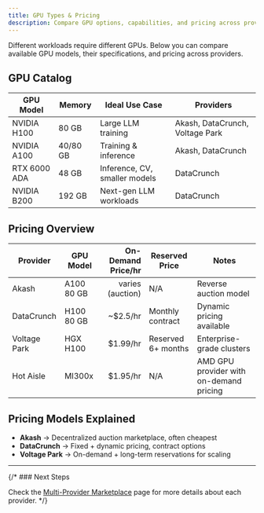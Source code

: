 ```yaml
---
title: GPU Types & Pricing
description: Compare GPU options, capabilities, and pricing across providers
---
```


Different workloads require different GPUs. Below you can compare available GPU models, their specifications, and pricing across providers.

## GPU Catalog

| GPU Model     | Memory | Ideal Use Case         | Providers                 |
|---------------|--------|------------------------|---------------------------|
| NVIDIA H100   | 80 GB  | Large LLM training     | Akash, DataCrunch, Voltage Park |
| NVIDIA A100   | 40/80 GB | Training & inference | Akash, DataCrunch         |
| RTX 6000 ADA  | 48 GB  | Inference, CV, smaller models | DataCrunch |
| NVIDIA B200   | 192 GB | Next-gen LLM workloads | DataCrunch                |

## Pricing Overview

| Provider      | GPU Model   | On-Demand Price/hr | Reserved Price | Notes              |
|---------------|-------------|-------------------:|---------------|--------------------|
| Akash         | A100 80 GB  | varies (auction)   | N/A           | Reverse auction model |
| DataCrunch    | H100 80 GB  | ~$2.5/hr           | Monthly contract | Dynamic pricing available |
| Voltage Park  | HGX H100    | $1.99/hr           | Reserved 6+ months | Enterprise-grade clusters |
| Hot Aisle     | MI300x      | $1.95/hr           | N/A             | AMD GPU provider with on-demand pricing |

## Pricing Models Explained

- **Akash** → Decentralized auction marketplace, often cheapest  
- **DataCrunch** → Fixed + dynamic pricing, contract options  
- **Voltage Park** → On-demand + long-term reservations for scaling  

---

{/* ### Next Steps

Check the [Multi-Provider Marketplace](/docs/cloud-features/multi-provider-marketplace) page for more details about each provider. */}

